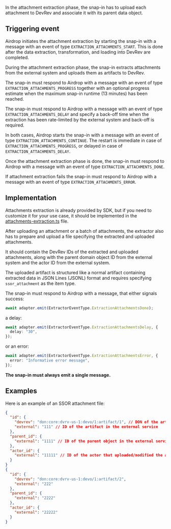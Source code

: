 In the attachment extraction phase, the snap-in has to upload each attachment to DevRev and associate it with its parent data object.

## Triggering event

Airdrop initiates the attachment extraction by starting the snap-in with a message with an event of
type `EXTRACTION_ATTACHMENTS_START`.
This is done after the data extraction, transformation, and loading into DevRev are completed.

During the attachment extraction phase,
the snap-in extracts attachments from the external system and uploads them as artifacts to DevRev.

The snap-in must respond to Airdrop with a message with an event of type
`EXTRACTION_ATTACHMENTS_PROGRESS` together with an optional progress estimate
when the maximum snap-in runtime (13 minutes) has been reached.

The snap-in must respond to Airdrop with a message with an event of type `EXTRACTION_ATTACHMENTS_DELAY`
and specify a back-off time when the extraction has been rate-limited by the external system and
back-off is required.

In both cases, Airdrop starts the snap-in with a message with an event of type
`EXTRACTION_ATTACHMENTS_CONTINUE`.
The restart is immediate in case of `EXTRACTION_ATTACHMENTS_PROGRESS`, or delayed in case of
`EXTRACTION_ATTACHMENTS_DELAY`.

Once the attachment extraction phase is done, the snap-in must respond to Airdrop with a message
with an event of type `EXTRACTION_ATTACHMENTS_DONE`.

If attachment extraction fails the snap-in must respond to Airdrop with a message with an event of
type `EXTRACTION_ATTACHMENTS_ERROR`.

## Implementation

Attachments extraction is already provided by SDK, but if you need to customize it for your use case,
it should be implemented in the [attachments-extraction.ts](https://github.com/devrev/airdrop-template/blob/main/code/src/functions/extraction/workers/attachments-extraction.ts) file.

After uploading an attachment or a batch of attachments, the extractor also has to prepare and
upload a file specifying the extracted and uploaded attachments.

It should contain the DevRev IDs of the extracted and uploaded attachments, along with the parent
domain object ID from the external system and the actor ID from the external system.

The uploaded artifact is structured like a normal artifact containing extracted data in JSON Lines
(JSONL) format and requires specifying `ssor_attachment` as the item type.

The snap-in must respond to Airdrop with a message, that either signals success:

```typescript
await adapter.emit(ExtractorEventType.ExtractionAttachmentsDone);
```

a delay:

```typescript
await adapter.emit(ExtractorEventType.ExtractionAttachmentsDelay, {
  delay: "30",
});
```

or an error:

```typescript
await adapter.emit(ExtractorEventType.ExtractionAttachmentsError, {
  error: "Informative error message",
});
```

**The snap-in must always emit a single message.**

## Examples

Here is an example of an SSOR attachment file:

```json lines
{
  "id": {
    "devrev": "don:core:dvrv-us-1:devo/1:artifact/1", // DON of the artifact, that S3interact returned
    "external": "111" // ID of the artifact in the external service
  },
  "parent_id": {
    "external": "1111" // ID of the parent object in the external service
  },
  "actor_id": {
    "external": "11111" // ID of the actor that uploaded/modified the artifact in the external service
  }
}
{
  "id": {
    "devrev": "don:core:dvrv-us-1:devo/1:artifact/2",
    "external": "222"
  },
  "parent_id": {
    "external": "2222"
  },
  "actor_id": {
    "external": "22222"
  }
}
```
